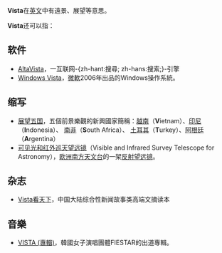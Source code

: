 {{wiktionary|vista}}
'''Vista'''在[[英文|英文]]中有遠景、展望等意思。

'''Vista'''还可以指：

== 软件 ==
* [[AltaVista|AltaVista]]，一互联网-{zh-hant:搜尋; zh-hans:搜索;}-引擎
* [[Windows_Vista|Windows Vista]]，[[微軟|微軟]]2006年出品的Windows操作系統。

== 缩写 ==
* [[展望五国|展望五国]]，五個前景樂觀的新興國家簡稱：[[越南|越南]]（'''V'''ietnam）、[[印尼|印尼]]（'''I'''ndonesia）、 [[南非|南非]]（'''S'''outh  Africa）、 [[土耳其|土耳其]]（'''T'''urkey）、[[阿根廷|阿根廷]]（'''A'''rgentina）
* [[可见光和红外巡天望远镜|可见光和红外巡天望远镜]]（Visible and Infrared Survey Telescope for Astronomy），[[欧洲南方天文台|欧洲南方天文台]]的一架[[反射望远镜|反射望远镜]]。

== 杂志 ==
* [[Vista看天下|Vista看天下]]，中国大陆综合性新闻故事类高端文摘读本

== 音樂 ==
* [[VISTA_(專輯)|VISTA (專輯)]]，韓國女子演唱團體FIESTAR的出道專輯。

{{disambig}}